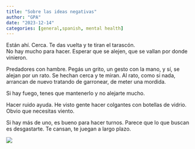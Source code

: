```yaml
---
title: "Sobre las ideas negativas"
author: "GPA"
date: "2023-12-14"
categories: [general,spanish, mental health]
---
```


Están ahí. Cerca. Te das vuelta y te tiran el tarascón.  
No hay mucho para hacer. Esperar que se alejen, que se vallan por donde vinieron. 

Predadores con hambre. Pegás un grito, un gesto con la mano, y sí, se alejan por un rato. Se hechan cerca y  te miran. Al rato, como si nada, arrancan de nuevo tratando de garronear, de meter una mordida.  


Si hay fuego, tenes que mantenerlo y no alejarte mucho.  

Hacer ruido ayuda. He visto gente hacer colgantes con botellas de vidrio. Obvio que necesitas viento.  

Si hay más de uno, es bueno para hacer turnos. Parece que lo que buscan es desgastarte. Te cansan, te juegan a largo plazo.  

 
![](camp.png)



